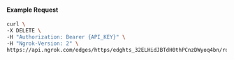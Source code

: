 
#### Example Request

```bash
curl \
-X DELETE \
-H "Authorization: Bearer {API_KEY}" \
-H "Ngrok-Version: 2" \
https://api.ngrok.com/edges/https/edghts_32ELHidJBTdH0thPCnzDWyoq4bn/routes/edghtsrt_32ELHckY69uu06ADAwwfQhW1mca/circuit_breaker
```
